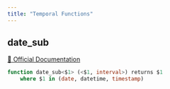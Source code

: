 ```yaml
---
title: "Temporal Functions"
---
```


## date_sub
[🔗 Official Documentation]()

```sql
function date_sub<$1> (<$1, interval>) returns $1
	where $1 in (date, datetime, timestamp)
```




